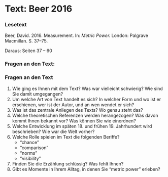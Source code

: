 # Text: Beer 2016

### Lesetext

Beer, David. 2016. Measurement. In: *Metric Power.* London: Palgrave Macmillan. S. 37--75.

Daraus: Seiten 37 -- 60

### Fragen an den Text:

### Fragen an den Text

1. Wie ging es Ihnen mit dem Text? Was war vielleicht schwierig? Wie sind Sie damit umgegangen?
1. Um welche Art von Text handelt es sich? In welcher Form und wo ist er erschienen, wer ist der Autor, und an wen wendet er sich?
2. Was ist das zentrale Anliegen des Texts? Wo genau steht das?
3. Welche theoretischen Referenzen werden herangezogen? Was davon kommt Ihnen bekannt vor? Was können Sie wie einordnen?
4. Welche Entwicklung im späten 18. und frühen 19. Jahrhundert wird beschrieben? Wie war die Welt vorher?
5. Welche Rolle spielen im Text die folgenden Beriffe?
   - "chance"
   - "comparison"
   - "norms"
   - "visibility"
7. Finden Sie die Erzählung schlüssig? Was fehlt Ihnen?
6. Gibt es Momente in Ihrem Alltag, in denen Sie "metric power" erleben?
